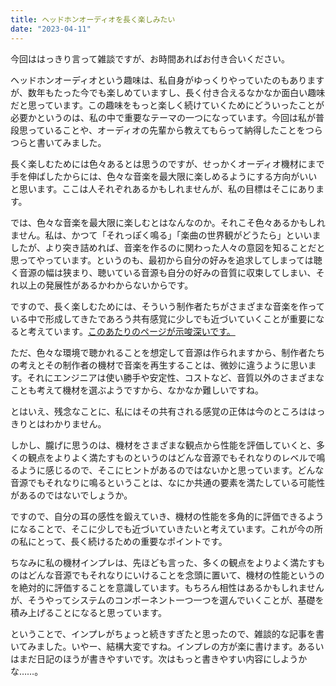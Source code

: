 ```yaml
---
title: ヘッドホンオーディオを長く楽しみたい
date: "2023-04-11"
---
```


今回ははっきり言って雑談ですが、お時間あればお付き合いください。

ヘッドホンオーディオという趣味は、私自身がゆっくりやっていたのもありますが、数年もたった今でも楽しめていますし、長く付き合えるなかなか面白い趣味だと思っています。この趣味をもっと楽しく続けていくためにどういったことが必要かというのは、私の中で重要なテーマの一つになっています。今回は私が普段思っていることや、オーディオの先輩から教えてもらって納得したことをつらつらと書いてみました。

長く楽しむためには色々あるとは思うのですが、せっかくオーディオ機材にまで手を伸ばしたからには、色々な音楽を最大限に楽しめるようにする方向がいいと思います。ここは人それぞれあるかもしれませんが、私の目標はそこにあります。

では、色々な音楽を最大限に楽しむとはなんなのか。それこそ色々あるかもしれません。私は、かつて「それっぽく鳴る」「楽曲の世界観がどうたら」といいましたが、より突き詰めれば、音楽を作るのに関わった人々の意図を知ることだと思ってやっています。というのも、最初から自分の好みを追求してしまっては聴く音源の幅は狭まり、聴いている音源も自分の好みの音質に収束してしまい、それ以上の発展性があるかわからないからです。

ですので、長く楽しむためには、そういう制作者たちがさまざまな音楽を作っている中で形成してきたであろう共有感覚に少しでも近づいていくことが重要になると考えています。[このあたりのページが示唆深いです。](https://ameblo.jp/music-h-jayer/entry-12407288082.html)

ただ、色々な環境で聴かれることを想定して音源は作られますから、制作者たちの考えとその制作者の機材で音楽を再生することは、微妙に違うように思います。それにエンジニアは使い勝手や安定性、コストなど、音質以外のさまざまなことも考えて機材を選ぶようですから、なかなか難しいですね。

とはいえ、残念なことに、私にはその共有される感覚の正体は今のところははっきりとはわかりません。

しかし、朧げに思うのは、機材をさまざまな観点から性能を評価していくと、多くの観点をよりよく満たすものというのはどんな音源でもそれなりのレベルで鳴るように感じるので、そこにヒントがあるのではないかと思っています。どんな音源でもそれなりに鳴るということは、なにか共通の要素を満たしている可能性があるのではないでしょうか。

ですので、自分の耳の感性を鍛えていき、機材の性能を多角的に評価できるようになることで、そこに少しでも近づいていきたいと考えています。これが今の所の私にとって、長く続けるための重要なポイントです。

ちなみに私の機材インプレは、先ほども言った、多くの観点をよりよく満たすものはどんな音源でもそれなりにいけることを念頭に置いて、機材の性能というのを絶対的に評価することを意識しています。もちろん相性はあるかもしれませんが、そうやってシステムのコンポーネント一つ一つを選んでいくことが、基礎を積み上げることになると思っています。

ということで、インプレがちょっと続きすぎたと思ったので、雑談的な記事を書いてみました。いやー、結構大変ですね。インプレの方が楽に書けます。あるいはまだ日記のほうが書きやすいです。次はもっと書きやすい内容にしようかな……。
